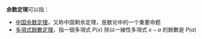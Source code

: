 '''余数定理'''可以指：

*[[中国余数定理|中国余数定理]]，又称中国剩余定理，是数论中的一个重要命题
*[[多項式餘數定理|多項式餘數定理]]，指一個多項式 <math>P(x)</math> 除以一線性多項式 <math>x-a</math> 的餘數是 <math>P(a)</math>

{{Disambig|Cat=四字消歧义}}